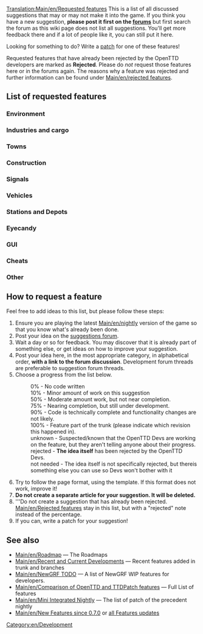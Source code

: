 {{fr/Traduction|Requested features|0}}
[[Translation:Main/en/Requested features]]
This is a list of all discussed suggestions that may or may not make it into the game. If you think you have a new suggestion, '''please post it first on the [http://www.tt-forums.net/viewforum.php?f=32 forums]''' but first search the forum as this wiki page does not list all suggestions. You'll get more feedback there and if a lot of people like it, you can still put it here.

Looking for something to do?  Write a [[Main/en/Development|patch]] for one of these features!

Requested features that have already been rejected by the OpenTTD developers are marked as '''Rejected'''. Please do ''not'' request those features here or in the forums again. The reasons why a feature was rejected and further information can be found under [[Main/en/rejected features]].

==List of requested features==

===Environment===
{{rf header}}
{{rf|All Climates World|0%|36764}}
{{rf|Remove Trees|90%|49326|Latest version of patch is r20180}}
{{rf|Trees growth reduced|90%|45502|Latest version of patch is r20180}}
{{rf|Create Realistic Heightmap|50%|33956|Latest version of patch is r13922}}
{{rf|[[Main/en/Day/Night Cycle]]|50%|36929|There is a night GRF for default TTD buildings}}
{{rf|Grass on unused tracks|75%|32285|Latest version of patch is 1.0.0 RC1 (r19188)}}
{{rf|Higher mountains in map|90%|40844|More than 15 height levels, Latest version of patch is r21057}}
{{rf|Improved Timetable Management|75%|39276|Latest version of patch is r17628}}
{{rf|Increase terraforming cost|not needed|8252|Use [[Main/en/NewGRF]]}}
{{rf|Larger map sizes|90%|33137|Larger than 2048x2048, Latest version of patch is r19615}}
{{rf|More Map Settings (MMS)|50%|39899|Latest version of patch is r14439}}
{{rf|New Title Screen|100%|42044|New title screen in the 1.0.x series}}
{{rf|Seasons|50%|15487|Discontinued}}
{{rf|Snow in temperate climate|50%|24574|Latest version of patch is r8642 (old!)}}
{{rf|Tracking Viewport|75%|43473|Latest version of patch is r20082}}
{{rf|Underwater levels|50%|31576|Visible or not, Latest version of patch is r11127}}
{{rf|Weather|50%|24574|Latest version of patch is r4442 (V. old!)}}
{{rf footer}}

===Industries and cargo===
{{rf header}}
{{rf|Changes to the Original Industries|not needed|37049|Use [[Main/en/NewGRF]]}}
{{rf|Industry budgets|50%|30898|Latest version of patch is r9775 (old!)}}
{{rf|New Industry Closures|not needed|36653|...Maybe. Use [[Main/en/NewGRF]] for now}}
{{rf|[[Main/en/Passenger and cargo distribution]]|90%|41992|Cargodest appears to be dead - Cargo Distribution is the way to go.}}
{{rf footer}}

===Towns===
{{rf header}}
{{rf|Colour Town Ratings|75%|42598|Indicate Town Rating with colour in Title, latest version of patch is r18684}}
{{rf|Limit town growth|50%|32083|Latest version of patch is r9894 (old!)}}
{{rf|Maximum Town Size|75%|35219|Very similar to patch above, latest version of patch is r15815}}
{{rf|Minimum Town Distance|75%|33625|Latest version of patch is r18656}}
{{rf|New Town Grid|50%|40922|Latest version of patch is r15096}}
{{rf footer}}

===Construction===
{{rf header}}
{{rf|Better statue placement|90%|49413|Latest version of patch is r20228}}
{{rf|Copy and paste|10%|41259|Rejected only in its current form, latest version of patch is r14952}}
{{rf|[[Main/en/Custom Bridgeheads]]|50%|20211|Implemented in TTDPatch, latest version of patch is r8038 (old!)}}
{{rf|Diagonal clearing and leveling|75%|19311|Latest version of patch is r10684}}
{{rf|Diagonal level crossings|50%|26584|4=Also see [http://www.tt-forums.net/viewtopic.php?t=26385 TTDPatch suggestion], latest version of patch is r5911 (V. old!)}}
{{rf|Diagonal roads, tunnels, bridges|0%|7104|}}
{{rf|Enhanced tunnels|0%|36661|}}
{{rf|Limit flattening to sea level|10%|32295|4=Also see [http://www.tt-forums.net/viewtopic.php?t=32209 discussion], latest version of patch is r10018}}
{{rf|Minimise autosignal gaps|75%|35443|{{en/Flyspray|3660}}; when dragging signals, enclose long obstacles to minimise gaps. Latest version of patch is r19316}}
{{rf|Bridges between any land level|10%|43188|Probably 0% as the original coder was simply modifying the source}}
{{rf|Non-instant construction|0%|32301|}}
{{rf|Purchase land faster|75%|29495|Drag a box, latest version of patch is r19990}}
{{rf|Realistic Level Crossing|not needed|39830|Use [[Main/en/Signals#Path signals]]}}
{{rf|[[Main/en/Shared Tracks]]|75%|34292|Latest version of patch is r12346.}}
{{rf|[[Archive/en/HackaLittleBit/Under Water Tunnels|Underwater tunnels]]|75%|41775|Latest version of patch is r19518}}
{{rf|Undo feature|rejected|38377|Makes the game too easy.}}
{{rf|Unified Double Level crossing|50%|46091|Latest version of patch is r18359}}
{{rf footer}}

===Signals===
{{rf header}}
{{rf|Long Reserve PBS Signal|50%|42675|LR PBS, latest version of patch is r16057}}
{{rf|Priority Path Signal (PPS)|0%|40393|}}
{{rf|Route markers|50%|30118|Latest version of patch is r15832}}
{{rf|[[Archive/en/HackaLittleBit/Tunnel Signals|Signals in tunnels and on bridges]]|75%|41260|Latest version of patch is r20363}}
{{rf|Traffic Lights|50%|36261|Traffic Signaling for Roads}}
{{rf|Multi-Aspect Signals (MAS)|10%|45304|Some work apparently been done, but no patch was ever posted}}
{{rf|Signal Extensions (SignalEx)|75%|45208|General support for complex signal extension (i.e., programmable). Latest version of patch is r17618}}
{{rf footer}}

===Vehicles===
{{rf header}}
{{rf|More diesel smoke|100%|19896|In trunk since r20376}}
{{rf|Adjustable plane crash probability|10%|32202|Last version of patch is r10047 (V. old!)}}
{{rf|Better physics for all vehicles|50%|22995|Last version of patch is r13295 (old!)}}
{{rf|Simplified realistic train acceleration|10%|31794|Last version of patch is r10051 (V. old!)}}
{{rf|Multi headed trains normalisation|50%|32160|Last version of patch is r13397 (old!)}}
{{rf|Disable Train Reverse when waiting for too long|100%|40024|In trunk since r21962 (See also [[Main/en/Disable Train Reversing]])}}
{{rf|Easy conversion for different rail types|10%|31622|Last version of patch is r9712 (V. old!)}}
{{rf|Improved Breakdowns|75%|39518|Last version of patch is r19152}}
{{rf|Plane landing queues|75%|15502|Last version of the patch is r17510}}
{{rf|Ship Distance|50%|42758|Stop ships from going on top of each other, last version of patch is r16018}}
{{rf footer}}

===Stations and Depots===
{{rf header}}
{{rf|Airports built by parts|0%|29914|4=Look at [http://www.tt-forums.net/viewtopic.php?t=45654 NewGRF Airports] as well}}
{{rf|City owned airports|0%|20093|}}
{{rf|Close Stations|50%|33418|Possibility to close and re-open airports, possibly other stations too}}
{{rf|Display station coverage|0%|32363|}}
{{rf|Multi-track railway stations divided into platforms for improved train ordering|0%|46505|}}
{{rf|Drive through depots|50%|42312|Bidirectional depots}}
{{rf|Infrastructure Sharing|75%|42254|}}
{{rf|Long train depots|0%|34574|Realistic depot (require multiplexing)}}
{{rf|RV (Road Vehicle) Waypoints|0%|33179|One can use "go via" orders on drive through road stops instead since r12689}}
{{rf|Sloped Stations|50%|41433|}}
{{rf|Stations on bridges|0%|40606|}}
{{rf|Trains through non-stop stations / Whistle boards|10%|38015|}}
{{rf|Upgrade airports|90%|35867|4=Also see [http://www.tt-forums.net/viewtopic.php?t=28962 Replace Airport] thread}}
{{rf footer}}

===Eyecandy===
{{rf header}}
{{rf|Completely shore|90%|34401|}}
{{rf|NewObjects|100%|49783|Implemented in r20673}}
{{rf footer}}

===GUI===
{{rf header}}
{{rf|OpenTTD GUI Re-arrangement|50%|3826|Project Page: http://dev.openttdcoop.org/projects/openttd-gui}}
{{rf|Advanced expenses column|10%|31455|}}
{{rf|Better graphs|75%|31984|}}
{{rf|Clean up patch options|10%|32191|}}
{{rf|Configurable hotkeys|90%|38343|}}
{{rf|[[Main/en/Font selection GUI]]|75%|29766|}}
{{rf|Improvement for GUI toolbar|0%|40843|}}
{{rf|Longer history of finances|50%|21079|}}
{{rf|Multiplayer server list filtering|75%|43160|}}
{{rf|New Chat Window|50%|40927|}}
{{rf|New Station Building GUI|50%|41222|}}
{{rf|New Station GUI|50%|40419|}}
{{rf|NewGRF GUI Window 2|50%|35001|}}
{{rf|Priority Path Order (PPO)|0%|40393|}}
{{rf|Toggle Terrain on Minimap|90%|42257|}}
{{rf footer}}

===Cheats===
{{rf header}}
{{rf|Local authority doesn't reject you|90%|30807|}}
{{rf footer}}

===Other===
{{rf header}}
{{rf|Leasing|50%|49389}}
{{rf|Adjustable day length|50%|42432}}
{{rf|Alphabetized openttd.cfg|50%|32164|}}
{{rf|Auto-download NewGrfs|rejected|32764|Use centralised [[Main/en/Content Service]] (BaNaNaS) instead.}}
{{rf|Better save game naming convention|10%|32308}}
{{rf|Built-in goals|0%|43698|}}
{{rf|Code optimizations|50%|32319|4=Train collision detection is slow. Also see [http://www.tt-forums.net/viewtopic.php?t=27925 here] (in trunk since r10111) and [http://www.tt-forums.net/viewtopic.php?p=594775#594775 here]}}
{{rf|Competitive Play|50%|42572|Head to head play}}
{{rf|Draw on Map|0%|42784|Draw on the map plans before building it}}
{{rf|Improved Loans|50%|36184|}}
{{rf|Load/Save Company Info|50%|40457|Save information about companies and load it back}}
{{rf|Minimum Town Distance|50%|33625}}
{{rf|More Conditional Orders|50%|38317}}
{{rf|Multicore support|rejected|37064|}}
{{rf|New Sound Mixer|75%|37448|orudge}}
{{rf|OpenGL Blitter|50%|38151|}}
{{rf|[[Archive/en/TheJosh/Improved Shares|Real stock market]]|0%|31883|WIP TheJosh}}
{{rf|Station/track templates|90%|25037|}}
{{rf footer}}

==How to request a feature==
Feel free to add ideas to this list, but please follow these steps:

#Ensure you are playing the latest [[Main/en/nightly]] version of the game so that you know what's already been done.
#Post your idea on the [http://www.tt-forums.net/viewforum.php?f=32 suggestions forum].
#Wait a day or so for feedback. You may discover that it is already part of something else, or get ideas on how to improve your suggestion.
#Post your idea here, in the most appropriate category, in alphabetical order, '''with a link to the forum discussion'''.  Development forum threads are preferable to suggestion forum threads.
#Choose a progress from the list below.
#:0% - No code written
#:10% - Minor amount of work on this suggestion
#:50% - Moderate amount work, but not near completion.
#:75% - Nearing completion, but still under development.
#:90% - Code is technically complete and functionality changes are not likely.
#:100% - Feature part of the trunk (please indicate which revision this happened in).
#:unknown - Suspected/known that the OpenTTD Devs are working on the feature, but they aren't telling anyone about their progress.
#:rejected - '''The idea itself''' has been rejected by the OpenTTD Devs.
#:not needed - The idea itself is not specifically rejected, but thereis something else you can use so Devs won't bother with it
#Try to follow the page format, using the {{s|rf}} template.  If this format does not work, improve it!
#'''Do not create a separate article for your suggestion. It will be deleted.'''
#'''Do not create a suggestion that has already been rejected. [[Main/en/Rejected features]] stay in this list, but with a "rejected" note instead of the percentage.
#If you can, write a patch for your suggestion!

==See also==
* [[Main/en/Roadmap]] &mdash; The Roadmaps
* [[Main/en/Recent and Current Developments]] &mdash; Recent features added in trunk and branches
* [[Main/en/NewGRF TODO]] &mdash; A list of NewGRF WIP features for developers.
* [[Main/en/Comparison of OpenTTD and TTDPatch features]] &mdash; Full List of features
* [[Main/en/Mini Integrated Nightly]] &mdash; The list of patch of the precedent nightly
* [[Main/en/New Features since 0.7.0]] or [[Category/en/New Features|all Features updates]]

[[Category:en/Development]]